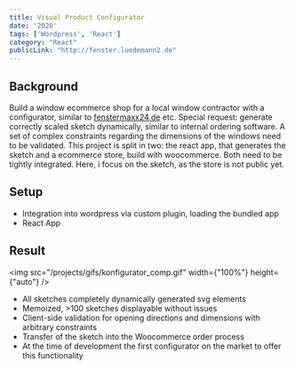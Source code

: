 ```yaml
---
title: Visual Product Configurator
date: '2020'
tags: ['Wordpress', 'React']
category: "React"
publicLink: "http://fenster.luedemann2.de"
---
```


## Background
Build a window ecommerce shop for a local window contractor with a configurator, similar to <a rel="noreferrer" target="_blank" href="https://fenstermaxx24.de">fenstermaxx24.de</a> etc. Special request: generate correctly scaled sketch dynamically, similar to internal ordering software. A set of complex constraints regarding the dimensions of the windows need to be validated. This project is split in two: the react app, that generates the sketch and a ecommerce store, build with woocommerce. Both need to be tightly integrated. Here, i focus on the sketch, as the store is not public yet.

## Setup
- Integration into wordpress via custom plugin, loading the bundled app
- React App

## Result

<img src="/projects/gifs/konfigurator_comp.gif" width={"100%"} height={"auto"} />
<br />

- All sketches completely dynamically generated svg elements
- Memoized, >100 sketches displayable without issues
- Client-side validation for opening directions and dimensions with arbitrary constraints
- Transfer of the sketch into the Woocommerce order process
- At the time of development the first configurator on the market to offer this functionality